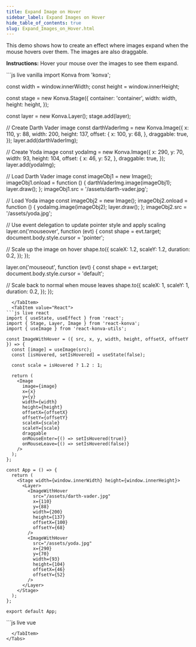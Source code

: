 ```yaml
---
title: Expand Image on Hover
sidebar_label: Expand Images on Hover
hide_table_of_contents: true
slug: Expand_Images_on_Hover.html
---
```


This demo shows how to create an effect where images expand when the mouse hovers over them. The images are also draggable.

**Instructions:** Hover your mouse over the images to see them expand.


<Tabs>
  <TabItem value="Vanilla" default>
```js live vanilla
import Konva from 'konva';

const width = window.innerWidth;
const height = window.innerHeight;

const stage = new Konva.Stage({
  container: 'container',
  width: width,
  height: height,
});

const layer = new Konva.Layer();
stage.add(layer);

// Create Darth Vader image
const darthVaderImg = new Konva.Image({
  x: 110,
  y: 88,
  width: 200,
  height: 137,
  offset: {
    x: 100,
    y: 68,
  },
  draggable: true,
});
layer.add(darthVaderImg);

// Create Yoda image
const yodaImg = new Konva.Image({
  x: 290,
  y: 70,
  width: 93,
  height: 104,
  offset: {
    x: 46,
    y: 52,
  },
  draggable: true,
});
layer.add(yodaImg);

// Load Darth Vader image
const imageObj1 = new Image();
imageObj1.onload = function () {
  darthVaderImg.image(imageObj1);
  layer.draw();
};
imageObj1.src = '/assets/darth-vader.jpg';

// Load Yoda image
const imageObj2 = new Image();
imageObj2.onload = function () {
  yodaImg.image(imageObj2);
  layer.draw();
};
imageObj2.src = '/assets/yoda.jpg';

// Use event delegation to update pointer style and apply scaling
layer.on('mouseover', function (evt) {
  const shape = evt.target;
  document.body.style.cursor = 'pointer';
  
  // Scale up the image on hover
  shape.to({
    scaleX: 1.2,
    scaleY: 1.2,
    duration: 0.2,
  });
});

layer.on('mouseout', function (evt) {
  const shape = evt.target;
  document.body.style.cursor = 'default';
  
  // Scale back to normal when mouse leaves
  shape.to({
    scaleX: 1,
    scaleY: 1,
    duration: 0.2,
  });
});
```
  </TabItem>
  <TabItem value="React">
```js live react
import { useState, useEffect } from 'react';
import { Stage, Layer, Image } from 'react-konva';
import { useImage } from 'react-konva-utils';

const ImageWithHover = ({ src, x, y, width, height, offsetX, offsetY }) => {
  const [image] = useImage(src);
  const [isHovered, setIsHovered] = useState(false);
  
  const scale = isHovered ? 1.2 : 1;
  
  return (
    <Image
      image={image}
      x={x}
      y={y}
      width={width}
      height={height}
      offsetX={offsetX}
      offsetY={offsetY}
      scaleX={scale}
      scaleY={scale}
      draggable
      onMouseEnter={() => setIsHovered(true)}
      onMouseLeave={() => setIsHovered(false)}
    />
  );
};

const App = () => {
  return (
    <Stage width={window.innerWidth} height={window.innerHeight}>
      <Layer>
        <ImageWithHover
          src="/assets/darth-vader.jpg"
          x={110}
          y={88}
          width={200}
          height={137}
          offsetX={100}
          offsetY={68}
        />
        <ImageWithHover
          src="/assets/yoda.jpg"
          x={290}
          y={70}
          width={93}
          height={104}
          offsetX={46}
          offsetY={52}
        />
      </Layer>
    </Stage>
  );
};

export default App;
```
  </TabItem>
  <TabItem value="Vue">
```js live vue
<template>
  <v-stage :config="stageConfig">
    <v-layer ref="layerRef">
      <v-image
        v-for="(img, index) in images"
        :key="index"
        :config="getImageConfig(img, index)"
        @mouseenter="handleMouseEnter(index)"
        @mouseleave="handleMouseLeave(index)"
      />
    </v-layer>
  </v-stage>
</template>

<script setup>
import { ref, onMounted, computed } from 'vue';

const stageConfig = {
  width: window.innerWidth,
  height: window.innerHeight
};

const layerRef = ref(null);
const hoveredIndex = ref(null);
const loadedImages = ref({});

// Define image data
const images = ref([
  {
    src: '/assets/darth-vader.jpg',
    x: 110,
    y: 88,
    width: 200,
    height: 137,
    offsetX: 100,
    offsetY: 68,
    loaded: false
  },
  {
    src: '/assets/yoda.jpg',
    x: 290,
    y: 70,
    width: 93,
    height: 104,
    offsetX: 46,
    offsetY: 52,
    loaded: false
  }
]);

// Load images
onMounted(() => {
  images.value.forEach((img, index) => {
    const imageObj = new Image();
    imageObj.onload = () => {
      loadedImages.value = {
        ...loadedImages.value,
        [index]: imageObj
      };
    };
    imageObj.src = img.src;
  });
});

// Get configuration for each image
const getImageConfig = (img, index) => {
  const isHovered = hoveredIndex.value === index;
  const scale = isHovered ? 1.2 : 1;
  
  return {
    image: loadedImages.value[index],
    x: img.x,
    y: img.y,
    width: img.width,
    height: img.height,
    offsetX: img.offsetX,
    offsetY: img.offsetY,
    scaleX: scale,
    scaleY: scale,
    draggable: true
  };
};

// Mouse event handlers
const handleMouseEnter = (index) => {
  hoveredIndex.value = index;
  document.body.style.cursor = 'pointer';
};

const handleMouseLeave = () => {
  hoveredIndex.value = null;
  document.body.style.cursor = 'default';
};
</script>
```
  </TabItem>
</Tabs> 